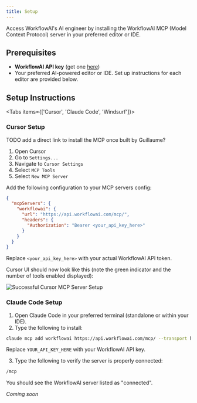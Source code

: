 ```yaml
---
title: Setup
---
```





Access WorkflowAI's AI engineer by installing the WorkflowAI MCP (Model Context Protocol) server in your preferred editor or IDE.

## Prerequisites

- **WorkflowAI API key** (get one [here](https://workflowai.com/organization/settings/api-keys))
- Your preferred AI-powered editor or IDE. Set up instructions for each editor are provided below.

## Setup Instructions

<Tabs items={['Cursor', 'Claude Code', 'Windsurf']}>

<Tab value="Cursor">

### Cursor Setup

TODO add a direct link to install the MCP once built by Guillaume?

1. Open Cursor
2. Go to `Settings...`
3. Navigate to `Cursor Settings`
4. Select `MCP Tools`
5. Select `New MCP Server`

Add the following configuration to your MCP servers config:

   ```json
   {
     "mcpServers": {
       "workflowai": {
         "url": "https://api.workflowai.com/mcp/",
         "headers": {
           "Authorization": "Bearer <your_api_key_here>"
         }
       }
     }
   }
   ```
Replace `<your_api_key_here>` with your actual WorkflowAI API token.

Cursor UI should now look like this (note the green indicator and the number of tools enabled displayed):

![Successful Cursor MCP Server Setup](/images/ai-engineer/cursor-setup-ok.png)

</Tab>

<Tab value="Claude Code">

### Claude Code Setup

1. Open Claude Code in your preferred terminal (standalone or within your IDE).
2. Type the following to install:

```bash
claude mcp add workflowai https://api.workflowai.com/mcp/ --transport http -H "Authorization: Bearer YOUR_API_KEY_HERE"
```

Replace `YOUR_API_KEY_HERE` with your WorkflowAI API key.

3. Type the following to verify the server is properly connected:

```bash
/mcp 
```

You should see the WorkflowAI server listed as "connected".


</Tab>

<Tab value="Windsurf">

*Coming soon*

</Tab>

</Tabs>
